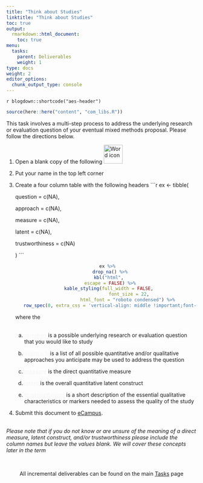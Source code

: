 ```yaml
---
title: "Think about Studies"
linktitle: "Think about Studies"
toc: true
output:
  rmarkdown::html_document:
    toc: true
menu:
  tasks:
    parent: Deliverables
    weight: 1
type: docs
weight: 2
editor_options: 
  chunk_output_type: console
---
```


`r blogdown::shortcode("aes-header")`

```r
source(here::here("content", "com_libs.R"))
```

<style>
ul {
    margin-left: 1.5em
}
</style>

This task involves a multi-step process to address the underlying research or evaluation question of your eventual mixed methods proposal. Please follow the directions below.

1. Open a blank copy of the following <img src="/logos/word-ico.png" alt="Word icon" width="50">

2. Put your name in the top left corner

3. Create a four column table with the following headers
    ```r
    ex <- tibble(
      
      question = c(NA),
      
      approach = c(NA),
      
      measure = c(NA),
      
      latent = c(NA),
      
      trustworthiness = c(NA)
       
    ) 
    ```
    
    <center>
    ```r
    ex %>%
      drop_na() %>%
      kbl("html", 
      escape = FALSE) %>%
      kable_styling(full_width = FALSE, 
                    font_size = 22,
                    html_font = "roboto condensed") %>% 
      row_spec(0, extra_css = 'vertical-align: middle !important;font-weight: 600;text-decoration:underline', color = "#f7f7f7", background = "transparent") 
    ```
    </center>
    where the<br><br>
    
      a. <span style="font-weight:600; color:#f7f7f7; text-decoration:underline;font_size = 22;">question</span> is a possible underlying research or evaluation question that you would like to study
      
      b. <span style="font-weight:600; color:#f7f7f7; text-decoration:underline;font_size = 22;">approach</span> is a list of all possible quantitative and/or qualitative approaches you anticipate may be used to address the question 
      
      c. <span style="font-weight:600; color:#f7f7f7; text-decoration:underline;font_size = 22;">measure</span> is the direct quantitative measure
      
      d. <span style="font-weight:600; color:#f7f7f7; text-decoration:underline;font_size = 22;">latent</span> is the overall quantitative latent construct
      
      e. <span style="font-weight:600; color:#f7f7f7; text-decoration:underline;font_size = 22;">trustworthiness</span> is a short description of the essential qualitative characteristics or markers needed to assess the quality of the study

4. Submit this document to <a target="_blank" href="https://ecampus.wvu.edu/">eCampus</a>.<br><br>


<i>Please note that if you do not know or are unsure of the meaning of a direct measure, latent construct, and/or trustworthiness please include the column names but leave the values blank. We will cover these concepts later in the term</i>

<br />

<center>
<p id="rounded_corners">
All incremental deliverables can be found on the main <a href="/tasks/#deliverables">Tasks</a> page
<p>
</center>
